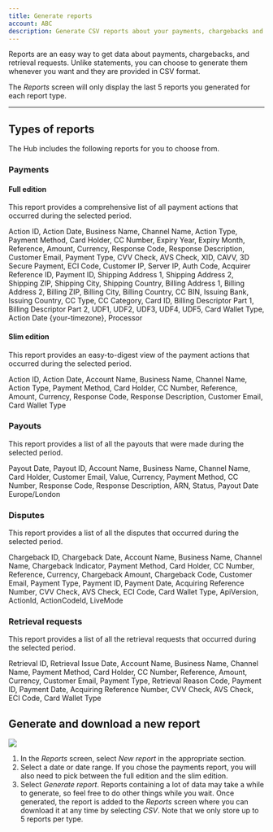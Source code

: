 ```yaml
---
title: Generate reports
account: ABC
description: Generate CSV reports about your payments, chargebacks and retrieval requests.
---
```


Reports are an easy way to get data about payments, chargebacks, and retrieval requests. Unlike statements, you can choose to generate them whenever you want and they are provided in CSV format.

<TipBox variant="info">

The _Reports_ screen will only display the last 5 reports you generated for each report type.

</TipBox>

---

## Types of reports

The Hub includes the following reports for you to choose from.

### Payments

#### Full edition

This report provides a comprehensive list of all payment actions that occurred during the selected period.

<Accordion title="Columns included in the report">

Action ID, Action Date, Business Name, Channel Name, Action Type, Payment Method, Card Holder, CC Number, Expiry Year, Expiry Month, Reference, Amount, Currency, Response Code, Response Description, Customer Email, Payment Type, CVV Check, AVS Check, XID, CAVV, 3D Secure Payment, ECI Code, Customer IP, Server IP, Auth Code, Acquirer Reference ID, Payment ID, Shipping Address 1, Shipping Address 2, Shipping ZIP, Shipping City, Shipping Country, Billing Address 1, Billing Address 2, Billing ZIP, Billing City, Billing Country, CC BIN, Issuing Bank, Issuing Country, CC Type, CC Category, Card ID, Billing Descriptor Part 1, Billing Descriptor Part 2, UDF1, UDF2, UDF3, UDF4, UDF5, Card Wallet Type, Action Date {your-timezone}, Processor

</Accordion>

#### Slim edition

This report provides an easy-to-digest view of the payment actions that occurred during the selected period.

<Accordion title="Columns included in the report">

Action ID, Action Date, Account Name, Business Name, Channel Name, Action Type, Payment Method, Card Holder, CC Number, Reference, Amount, Currency, Response Code, Response Description, Customer Email, Card Wallet Type

</Accordion>

### Payouts

This report provides a list of all the payouts that were made during the selected period.

<Accordion title="Columns included in the report">

Payout Date, Payout ID, Account Name, Business Name, Channel Name, Card Holder, Customer Email, Value, Currency, Payment Method, CC Number, Response Code, Response Description, ARN, Status, Payout Date Europe/London

</Accordion>

### Disputes

This report provides a list of all the disputes that occurred during the selected period.

<Accordion title="Columns included in the report">

Chargeback ID, Chargeback Date, Account Name, Business Name, Channel Name, Chargeback Indicator, Payment Method, Card Holder, CC Number, Reference, Currency, Chargeback Amount, Chargeback Code, Customer Email, Payment Type, Payment ID, Payment Date, Acquiring Reference Number, CVV Check, AVS Check, ECI Code, Card Wallet Type, ApiVersion, ActionId, ActionCodeId, LiveMode

</Accordion>

### Retrieval requests

This report provides a list of all the retrieval requests that occurred during the selected period.

<Accordion title="Columns included in the report">

Retrieval ID, Retrieval Issue Date, Account Name, Business Name, Channel Name, Payment Method, Card Holder, CC Number, Reference, Amount, Currency, Customer Email, Payment Type, Retrieval Reason Code, Payment ID, Payment Date, Acquiring Reference Number, CVV Check, AVS Check, ECI Code, Card Wallet Type

</Accordion>

## Generate and download a new report

<img maxWidth={366} src="/docs/TheHub/GenerateReports/1-hub-generate-report.png" withFullscreenPreview />

1.  In the _Reports_ screen, select _New report_ in the appropriate section.
2.  Select a date or date range. If you chose the payments report, you will also need to pick between the full edition and the slim edition.
3.  Select _Generate report_. Reports containing a lot of data may take a while to generate, so feel free to do other things while you wait. Once generated, the report is added to the _Reports_ screen where you can download it at any time by selecting _CSV_. Note that we only store up to 5 reports per type.
